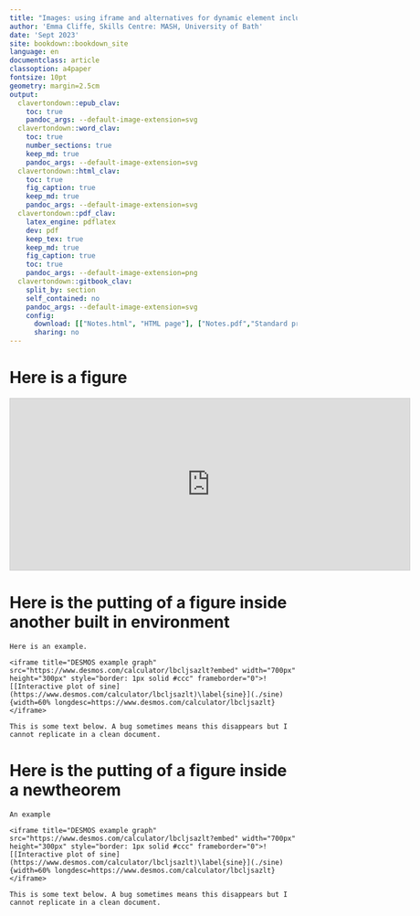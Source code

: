 ```yaml
---
title: "Images: using iframe and alternatives for dynamic element including in theorems"
author: 'Emma Cliffe, Skills Centre: MASH, University of Bath'
date: 'Sept 2023'
site: bookdown::bookdown_site
language: en
documentclass: article
classoption: a4paper
fontsize: 10pt
geometry: margin=2.5cm
output:
  clavertondown::epub_clav:
    toc: true
    pandoc_args: --default-image-extension=svg
  clavertondown::word_clav:
    toc: true
    number_sections: true
    keep_md: true
    pandoc_args: --default-image-extension=svg
  clavertondown::html_clav:
    toc: true
    fig_caption: true
    keep_md: true
    pandoc_args: --default-image-extension=svg
  clavertondown::pdf_clav:
    latex_engine: pdflatex
    dev: pdf
    keep_tex: true
    keep_md: true
    fig_caption: true
    toc: true
    pandoc_args: --default-image-extension=png
  clavertondown::gitbook_clav:
    split_by: section
    self_contained: no
    pandoc_args: --default-image-extension=svg
    config:
      download: [["Notes.html", "HTML page"], ["Notes.pdf","Standard print PDF"], ["NotesClear.pdf","Clear print PDF"], ["NotesLarge.pdf","Large print PDF"], ["Notes.docx","Accessible Word document"], ["Notes.epub","Accessible EPub book" ]]
      sharing: no
---
```


# Here is a figure

<iframe title="DESMOS example graph" src="https://www.desmos.com/calculator/lbcljsazlt?embed" width="700px" height="300px" style="border: 1px solid #ccc" frameborder="0">![[Interactive plot of sine](https://www.desmos.com/calculator/lbcljsazlt)\label{sine}](./sine){width=60% longdesc=https://www.desmos.com/calculator/lbcljsazlt}</iframe>


# Here is the putting of a figure inside another built in environment

```example
Here is an example.

<iframe title="DESMOS example graph" src="https://www.desmos.com/calculator/lbcljsazlt?embed" width="700px" height="300px" style="border: 1px solid #ccc" frameborder="0">![[Interactive plot of sine](https://www.desmos.com/calculator/lbcljsazlt)\label{sine}](./sine){width=60% longdesc=https://www.desmos.com/calculator/lbcljsazlt}</iframe>

This is some text below. A bug sometimes means this disappears but I cannot replicate in a clean document.

```


# Here is the putting of a figure inside a newtheorem

```newtheorem
An example

<iframe title="DESMOS example graph" src="https://www.desmos.com/calculator/lbcljsazlt?embed" width="700px" height="300px" style="border: 1px solid #ccc" frameborder="0">![[Interactive plot of sine](https://www.desmos.com/calculator/lbcljsazlt)\label{sine}](./sine){width=60% longdesc=https://www.desmos.com/calculator/lbcljsazlt}</iframe>

This is some text below. A bug sometimes means this disappears but I cannot replicate in a clean document.

```

